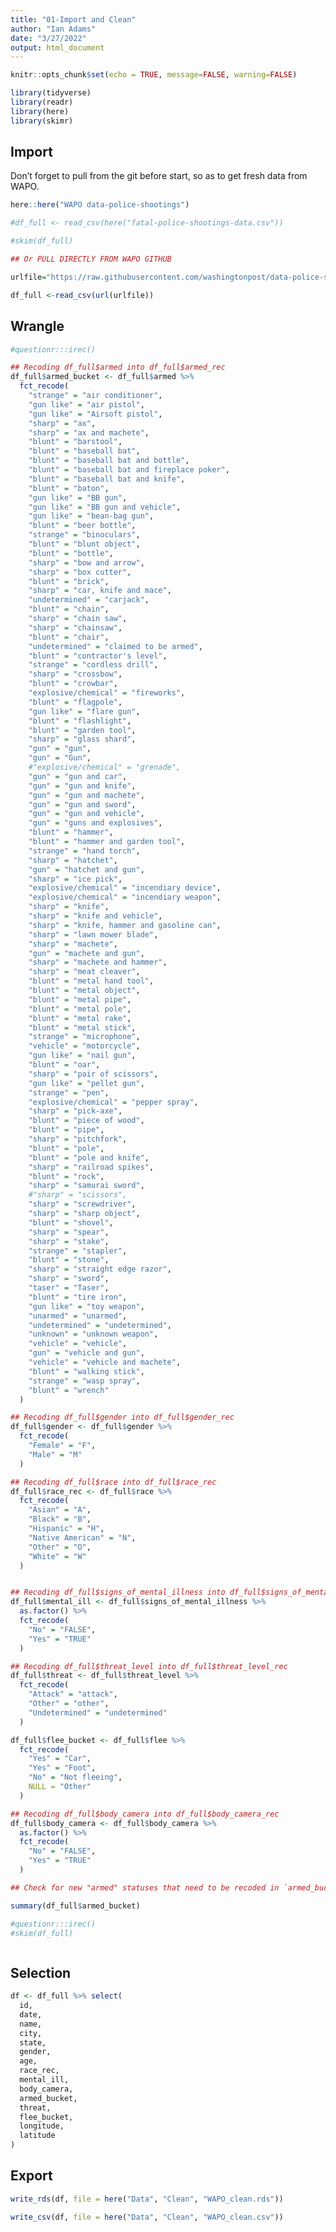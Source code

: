 ```yaml
---
title: "01-Import and Clean"
author: "Ian Adams"
date: "3/27/2022"
output: html_document
---
```


```r
knitr::opts_chunk$set(echo = TRUE, message=FALSE, warning=FALSE)

library(tidyverse)
library(readr)
library(here)
library(skimr)
```

## Import

Don't forget to pull from the git before start, so as to get fresh data from WAPO.

```r

here::here("WAPO data-police-shootings")

#df_full <- read_csv(here("fatal-police-shootings-data.csv"))

#skim(df_full)

## Or PULL DIRECTLY FROM WAPO GITHUB

urlfile="https://raw.githubusercontent.com/washingtonpost/data-police-shootings/master/fatal-police-shootings-data.csv"

df_full <-read_csv(url(urlfile))

```


## Wrangle

```r

#questionr:::irec()

## Recoding df_full$armed into df_full$armed_rec
df_full$armed_bucket <- df_full$armed %>%
  fct_recode(
    "strange" = "air conditioner",
    "gun like" = "air pistol",
    "gun like" = "Airsoft pistol",
    "sharp" = "ax",
    "sharp" = "ax and machete",
    "blunt" = "barstool",
    "blunt" = "baseball bat",
    "blunt" = "baseball bat and bottle",
    "blunt" = "baseball bat and fireplace poker",
    "blunt" = "baseball bat and knife",
    "blunt" = "baton",
    "gun like" = "BB gun",
    "gun like" = "BB gun and vehicle",
    "gun like" = "bean-bag gun",
    "blunt" = "beer bottle",
    "strange" = "binoculars",
    "blunt" = "blunt object",
    "blunt" = "bottle",
    "sharp" = "bow and arrow",
    "sharp" = "box cutter",
    "blunt" = "brick",
    "sharp" = "car, knife and mace",
    "undetermined" = "carjack",
    "blunt" = "chain",
    "sharp" = "chain saw",
    "sharp" = "chainsaw",
    "blunt" = "chair",
    "undetermined" = "claimed to be armed",
    "blunt" = "contractor's level",
    "strange" = "cordless drill",
    "sharp" = "crossbow",
    "blunt" = "crowbar",
    "explosive/chemical" = "fireworks",
    "blunt" = "flagpole",
    "gun like" = "flare gun",
    "blunt" = "flashlight",
    "blunt" = "garden tool",
    "sharp" = "glass shard",
    "gun" = "gun",
    "gun" = "Gun",
    #"explosive/chemical" = "grenade",
    "gun" = "gun and car",
    "gun" = "gun and knife",
    "gun" = "gun and machete",
    "gun" = "gun and sword",
    "gun" = "gun and vehicle",
    "gun" = "guns and explosives",
    "blunt" = "hammer",
    "blunt" = "hammer and garden tool",
    "strange" = "hand torch",
    "sharp" = "hatchet",
    "gun" = "hatchet and gun",
    "sharp" = "ice pick",
    "explosive/chemical" = "incendiary device",
    "explosive/chemical" = "incendiary weapon",
    "sharp" = "knife",
    "sharp" = "knife and vehicle",
    "sharp" = "knife, hammer and gasoline can",
    "sharp" = "lawn mower blade",
    "sharp" = "machete",
    "gun" = "machete and gun",
    "sharp" = "machete and hammer",
    "sharp" = "meat cleaver",
    "blunt" = "metal hand tool",
    "blunt" = "metal object",
    "blunt" = "metal pipe",
    "blunt" = "metal pole",
    "blunt" = "metal rake",
    "blunt" = "metal stick",
    "strange" = "microphone",
    "vehicle" = "motorcycle",
    "gun like" = "nail gun",
    "blunt" = "oar",
    "sharp" = "pair of scissors",
    "gun like" = "pellet gun",
    "strange" = "pen",
    "explosive/chemical" = "pepper spray",
    "sharp" = "pick-axe",
    "blunt" = "piece of wood",
    "blunt" = "pipe",
    "sharp" = "pitchfork",
    "blunt" = "pole",
    "blunt" = "pole and knife",
    "sharp" = "railroad spikes",
    "blunt" = "rock",
    "sharp" = "samurai sword",
    #"sharp" = "scissors",
    "sharp" = "screwdriver",
    "sharp" = "sharp object",
    "blunt" = "shovel",
    "sharp" = "spear",
    "sharp" = "stake",
    "strange" = "stapler",
    "blunt" = "stone",
    "sharp" = "straight edge razor",
    "sharp" = "sword",
    "taser" = "Taser",
    "blunt" = "tire iron",
    "gun like" = "toy weapon",
    "unarmed" = "unarmed",
    "undetermined" = "undetermined",
    "unknown" = "unknown weapon",
    "vehicle" = "vehicle",
    "gun" = "vehicle and gun",
    "vehicle" = "vehicle and machete",
    "blunt" = "walking stick",
    "strange" = "wasp spray",
    "blunt" = "wrench"
  )

## Recoding df_full$gender into df_full$gender_rec
df_full$gender <- df_full$gender %>%
  fct_recode(
    "Female" = "F",
    "Male" = "M"
  )

## Recoding df_full$race into df_full$race_rec
df_full$race_rec <- df_full$race %>%
  fct_recode(
    "Asian" = "A",
    "Black" = "B",
    "Hispanic" = "H",
    "Native American" = "N",
    "Other" = "O",
    "White" = "W"
  )


## Recoding df_full$signs_of_mental_illness into df_full$signs_of_mental_illness_rec
df_full$mental_ill <- df_full$signs_of_mental_illness %>%
  as.factor() %>%
  fct_recode(
    "No" = "FALSE",
    "Yes" = "TRUE"
  )

## Recoding df_full$threat_level into df_full$threat_level_rec
df_full$threat <- df_full$threat_level %>%
  fct_recode(
    "Attack" = "attack",
    "Other" = "other",
    "Undetermined" = "undetermined"
  )

df_full$flee_bucket <- df_full$flee %>%
  fct_recode(
    "Yes" = "Car",
    "Yes" = "Foot",
    "No" = "Not fleeing",
    NULL = "Other"
  )

## Recoding df_full$body_camera into df_full$body_camera_rec
df_full$body_camera <- df_full$body_camera %>%
  as.factor() %>%
  fct_recode(
    "No" = "FALSE",
    "Yes" = "TRUE"
  )

## Check for new "armed" statuses that need to be recoded in `armed_bucket` above

summary(df_full$armed_bucket)

#questionr:::irec()
#skim(df_full)



```

## Selection

```r

df <- df_full %>% select(
  id,
  date,
  name,
  city,
  state,
  gender,
  age,
  race_rec,
  mental_ill,
  body_camera,
  armed_bucket,
  threat,
  flee_bucket,
  longitude,
  latitude
)

```


## Export

```r

write_rds(df, file = here("Data", "Clean", "WAPO_clean.rds"))

write_csv(df, file = here("Data", "Clean", "WAPO_clean.csv"))

```
